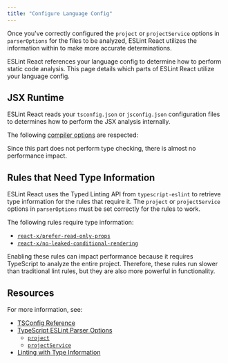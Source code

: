 ```yaml
---
title: "Configure Language Config"
---
```



<Callout title="TIP">

Once you've correctly configured the `project` or `projectService` options in `parserOptions` for the files to be analyzed, ESLint React utilizes the information within to make more accurate determinations.

</Callout>

ESLint React references your language config to determine how to perform static code analysis. This page details which parts of ESLint React utilize your language config.

## JSX Runtime

ESLint React reads your `tsconfig.json` or `jsconfig.json` configuration files to determines how to perform the JSX analysis internally.

The following [compiler options](https://www.typescriptlang.org/tsconfig/#compilerOptions) are respected:

<JSXRuntimeTypeTable />

Since this part does not perform type checking, there is almost no performance impact.

## Rules that Need Type Information

ESLint React uses the Typed Linting API from `typescript-eslint` to retrieve type information for the rules that require it. The `project` or `projectService` options in `parserOptions` must be set correctly for the rules to work.

The following rules require type information:

- [`react-x/prefer-read-only-props`](/docs/rules/prefer-read-only-props)
- [`react-x/no-leaked-conditional-rendering`](/docs/rules/no-leaked-conditional-rendering)

Enabling these rules can impact performance because it requires TypeScript to analyze the entire project. Therefore, these rules run slower than traditional lint rules, but they are also more powerful in functionality.

## Resources

For more information, see:

- [TSConfig Reference](https://www.typescriptlang.org/tsconfig#JavaScript-Project-Configuration)
- [TypeScript ESLint Parser Options](https://typescript-eslint.io/packages/parser)
  - [`project`](https://typescript-eslint.io/packages/parser/#project)
  - [`projectService`](https://typescript-eslint.io/packages/parser/#projectservice)
- [Linting with Type Information](https://typescript-eslint.io/getting-started/typed-linting/)
